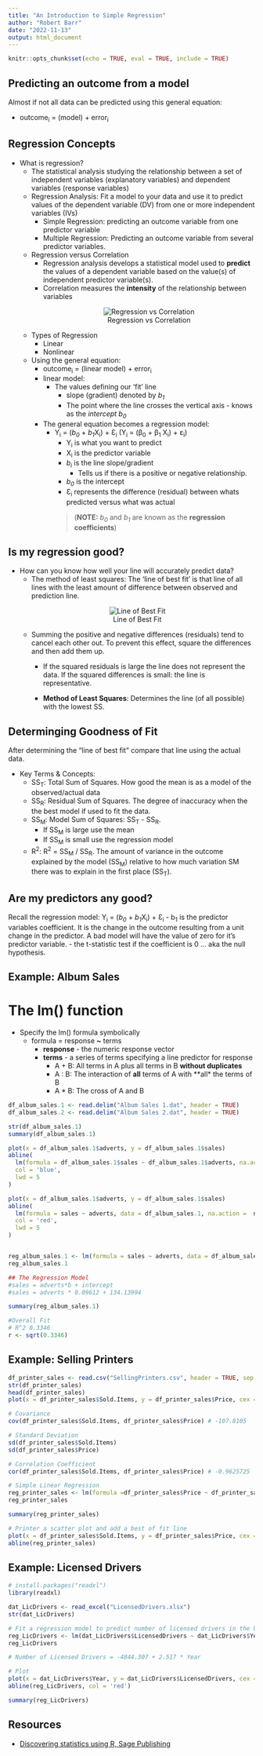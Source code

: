 ---
title: "An Introduction to Simple Regression"
author: "Robert Barr"
date: "2022-11-13"
output: html_document
---

```{r setup, include=FALSE}
knitr::opts_chunk$set(echo = TRUE, eval = TRUE, include = TRUE)
```

## Predicting an outcome from a model

Almost if not all data can be predicted using this general equation:

 - outcome~i~ = (model) + error~i~

## Regression Concepts

- What is regression?
  - The statistical analysis studying the relationship between a set of independent variables (explanatory variables) and dependent variables (response variables)
  - Regression Analysis: Fit a model to your data and use it to predict values of the dependent variable (DV) from one or more independent variables (IVs)
    - Simple Regression: predicting an outcome variable from one predictor variable
    - Multiple Regression: Predicting an outcome variable from several predictor variables.
  - Regression versus Correlation
    - Regression analysis develops a statistical model used to **predict** the values of a dependent variable based on the value(s) of independent predictor variable(s).
    - Correlation measures the **intensity** of the relationship between variables
    <center>![Regression vs Correlation](Regression versus Correlation.png "Regression vs Correlation")</center>
  - Types of Regression
    - Linear
    - Nonlinear
  - Using the general equation:
    - outcome~i~ = (linear model) + error~i~
    - linear model:
      - The values defining our 'fit' line
        - slope (gradient) denoted by *b~1~* 
        - The point where the line crosses the vertical axis - knows as the *intercept* *b~0~*
    - The general equation becomes a regression model:
      - Y~i~ = (*b~0~* + *b~1~*X~i~) + Ɛ~i~ (Y~i~ = (β~0~ + β~1~ X~i~) + ε~i~)
        - Y~i~ is what you want to predict
        - X~i~ is the predictor variable
        - *b~i~* is the line slope/gradient
          - Tells us if there is a positive or negative relationship. 
        - *b~0~* is the intercept
        -  Ɛ~i~ represents the difference (residual) between whats predicted versus what was actual
        
        > (**NOTE:** *b~0~* and *b~1~* are known as the **regression coefficients**)
    
## Is my regression good?

- How can you know how well your line will accurately predict data?
  - The method of least squares: The 'line of best fit' is that line of all lines with the least amount of difference between observed and prediction line.
  
  <center>![Line of Best Fit](Line of Best Fit.png "Line of Best Fit")</center>
    
  - Summing the positive and negative differences (residuals) tend to cancel each other out. To prevent this effect, square the differences and then add them up.
    - If the squared residuals is large the line does not represent the data. If the squared differences is small: the line is representative.
    
    - **Method of Least Squares**: Determines the line (of all possible) with the lowest SS.
    
## Determinging Goodness of Fit
After determining the "line of best fit" compare that line using the actual data. 

- Key Terms & Concepts:
  - SS~T~: Total Sum of Squares. How good the mean is as a model of the observed/actual data
  - SS~R~: Residual Sum of Squares. The degree of inaccuracy when the the best model if used to fit the data. 
  - SS~M~: Model Sum of Squares: SS~T~ - SS~R~. 
    - If SS~M~ is large use the mean
    - If SS~M~ is small use the regression model
  - R<sup>2</sup>: R<sup>2</sup> = SS~M~ / SS~R~. The amount of variance in the outcome explained by the model (SS~M~) relative to how much variation
SM there was to explain in the first place (SS~T~).

## Are my predictors any good?

Recall the regression model: Y~i~ = (*b~0~* + *b~1~*X~i~) + Ɛ~i~
 - b~1~ is the predictor variables coefficient. It is the change in the outcome resulting from a unit change in the predictor. A bad model will have the value of zero for it's predictor variable.  - the t-statistic test if the coefficient is 0 ... aka the null hypothesis.
 
## Example: Album Sales
# The lm() function
  - Specify the lm() formula symbolically
    - formula = response **~** terms
      - **response** - the numeric response vector
      - **terms** - a series of terms specifying a line predictor for response
        - A + B: All terms in A plus all terms in B **without duplicates**
        - A : B: The interaction of **all** terms of A with **all* the terms of B
        - A * B: The cross of A and B


```{r }

df_album_sales.1 <- read.delim("Album Sales 1.dat", header = TRUE)
df_album_sales.2 <- read.delim("Album Sales 2.dat", header = TRUE)

str(df_album_sales.1)
summary(df_album_sales.1)

plot(x = df_album_sales.1$adverts, y = df_album_sales.1$sales)
abline(
  lm(formula = df_album_sales.1$sales ~ df_album_sales.1$adverts, na.action =  na.fail), 
  col = 'blue', 
  lwd = 5
)

plot(x = df_album_sales.1$adverts, y = df_album_sales.1$sales)
abline(
  lm(formula = sales ~ adverts, data = df_album_sales.1, na.action =  na.fail), 
  col = 'red', 
  lwd = 5
)


reg_album_sales.1 <- lm(formula = sales ~ adverts, data = df_album_sales.1, na.action = na.fail)
reg_album_sales.1

## The Regression Model
#sales = adverts*b + intercept 
#sales = adverts * 0.09612 + 134.13994 

summary(reg_album_sales.1)

#Overall Fit
# R^2 0.3346
r <- sqrt(0.3346)

```
## Example: Selling Printers
```{r}

df_printer_sales <- read.csv("SellingPrinters.csv", header = TRUE, sep = ";")
str(df_printer_sales)
head(df_printer_sales)
plot(x = df_printer_sales$Sold.Items, y = df_printer_sales$Price, cex = .75, lwd = 5, main = "Scatter Plot: Price as a function of units sold", xlab = "Number Sold", ylab = "Price")

# Covariance
cov(df_printer_sales$Sold.Items, df_printer_sales$Price) # -107.8105

# Standard Deviation
sd(df_printer_sales$Sold.Items)
sd(df_printer_sales$Price)

# Correlation Coefficient
cor(df_printer_sales$Sold.Items, df_printer_sales$Price) # -0.9625725

# Simple Linear Regression
reg_printer_sales <- lm(formula =df_printer_sales$Price ~ df_printer_sales$Sold.Items, na.action = na.fail)
reg_printer_sales

summary(reg_printer_sales)

# Printer a scatter plot and add a best of fit line
plot(x = df_printer_sales$Sold.Items, y = df_printer_sales$Price, cex = .75, lwd = 5, main = "Scatter Plot: Price as a function of units sold", xlab = "Number Sold", ylab = "Price")
abline(reg_printer_sales)


```
## Example: Licensed Drivers
```{r}
# install.packages("readxl")
library(readxl)

dat_LicDrivers <- read_excel("LicensedDrivers.xlsx")
str(dat_LicDrivers)

# Fit a regression model to predict number of licensed drivers in the US in millions by using Year
reg_LicDrivers <- lm(dat_LicDrivers$LicensedDrivers ~ dat_LicDrivers$Year, na.action = na.fail)
reg_LicDrivers

# Number of Licensed Drivers = -4844.307 + 2.517 * Year

# Plot
plot(x = dat_LicDrivers$Year, y = dat_LicDrivers$LicensedDrivers, cex = .25, lwd = 5)
abline(reg_LicDrivers, col = 'red')

summary(reg_LicDrivers)


```


## Resources
  - [Discovering statistics using R, Sage Publishing](https://studysites.sagepub.com/dsur/main.htm "Link to Book")